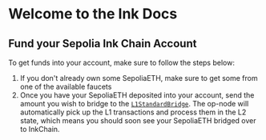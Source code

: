 # Welcome to the Ink Docs

## Fund your Sepolia Ink Chain Account

To get funds into your account, make sure to follow the steps below:

1. If you don't already own some SepoliaETH, make sure to get some from one of the available faucets
2. Once you have your SepoliaETH deposited into your account, send the amount you wish to bridge to the [`L1StandardBridge`](https://sepolia.etherscan.io/address/0xC0d337f71aD19a8f17a1b297cDb3a86c5EEf9Eec). The op-node will automatically pick up the L1 transactions and process them in the L2 state, which means you should soon see your SepoliaETH bridged over to InkChain.
